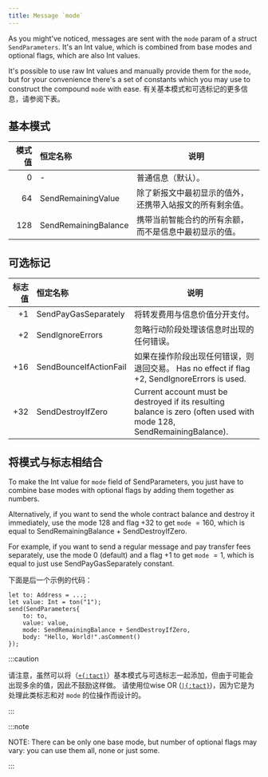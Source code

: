 ```yaml
---
title: Message `mode`
---
```


As you might've noticed, messages are sent with the `mode` param of a struct `SendParameters`. It's an Int value, which is combined from base modes and optional flags, which are also Int values.

It's possible to use raw Int values and manually provide them for the `mode`, but for your convenience there's a set of constants which you may use to construct the compound `mode` with ease. 有关基本模式和可选标记的更多信息，请参阅下表。

## 基本模式

|        模式值 | 恒定名称                 | 说明                           |
| ---------: | :------------------- | ---------------------------- |
| $0$        | -                    | 普通信息（默认）。                    |
| $64$       | SendRemainingValue   | 除了新报文中最初显示的值外，还携带入站报文的所有剩余值。 |
| $128$      | SendRemainingBalance | 携带当前智能合约的所有余额，而不是信息中最初显示的值。  |

## 可选标记

|        标志值 | 恒定名称                   | 说明                                                                                                                     |
| ---------: | :--------------------- | ---------------------------------------------------------------------------------------------------------------------- |
| $+1$       | SendPayGasSeparately   | 将转发费用与信息价值分开支付。                                                                                                        |
| $+2$       | SendIgnoreErrors       | 忽略行动阶段处理该信息时出现的任何错误。                                                                                                   |
| $+16$      | SendBounceIfActionFail | 如果在操作阶段出现任何错误，则退回交易。 Has no effect if flag $+2$, SendIgnoreErrors is used.                                             |
| $+32$      | SendDestroyIfZero      | Current account must be destroyed if its resulting balance is zero (often used with mode $128$, SendRemainingBalance). |

## 将模式与标志相结合

To make the Int value for `mode` field of SendParameters, you just have to combine base modes with optional flags by adding them together as numbers.

Alternatively, if you want to send the whole contract balance and destroy it immediately, use the mode $128$ and flag $+32$ to get `mode` $= 160$, which is equal to SendRemainingBalance + SendDestroyIfZero.

For example, if you want to send a regular message and pay transfer fees separately, use the mode $0$ (default) and a flag $+1$ to get `mode` $= 1$, which is equal to just use SendPayGasSeparately constant.

下面是后一个示例的代码：

```tact
let to: Address = ...;
let value: Int = ton("1");
send(SendParameters{
    to: to,
    value: value,
    mode: SendRemainingBalance + SendDestroyIfZero,
    body: "Hello, World!".asComment()
});
```

:::caution

  请注意，虽然可以将（[`+{:tact}`](/book/operators#binary-add)）基本模式与可选标志一起添加，但由于可能会出现多余的值，因此不鼓励这样做。 请使用位wise OR ([`|{:tact}`](/book/operators#binary-bitwise-or))，因为它是为处理此类标志和对 `mode` 的位操作而设计的。

:::

:::note

<Callout>
NOTE: There can be only one base mode, but number of optional flags may vary: you can use them all, none or just some.

:::

[int]: /book/integers
